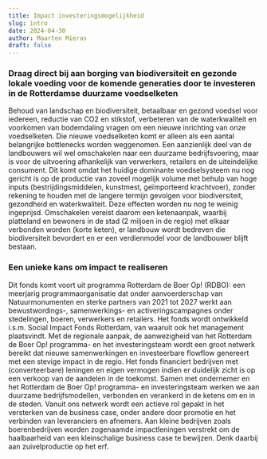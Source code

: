 ```yaml
---
title: Impact investeringsmogelijkheid
slug: intro
date: 2024-04-30
author: Maarten Mieras
draft: false
---
```


### Draag direct bij aan borging van biodiversiteit en gezonde lokale voeding voor de komende generaties door te investeren in de Rotterdamse duurzame voedselketen

Behoud van landschap en biodiversiteit, betaalbaar en
gezond voedsel voor iedereen, reductie van CO2 en
stikstof, verbeteren van de waterkwaliteit en voorkomen
van bodemdaling vragen om een nieuwe inrichting van
onze voedselketen. Die nieuwe voedselketen komt er
alleen als een aantal belangrijke bottlenecks worden
weggenomen. Een aanzienlijk deel van de landbouwers
wil wel omschakelen naar een duurzame bedrijfsvoering,
maar is voor de uitvoering afhankelijk van verwerkers,
retailers en de uiteindelijke consument. Dit komt omdat
het huidige dominante voedselsysteem nu nog gericht is
op de productie van zoveel mogelijk volume met behulp
van hoge inputs (bestrijdingsmiddelen, kunstmest,
geïmporteerd krachtvoer), zonder rekening te houden met
de langere termijn gevolgen voor biodiversiteit, gezondheid
en waterkwaliteit. Deze effecten worden nu nog te weinig
ingeprijsd. Omschakelen vereist daarom een ketenaanpak,
waarbij platteland en bewoners in de stad (2 miljoen in
de regio) met elkaar verbonden worden (korte keten), er
landbouw wordt bedreven die biodiversiteit bevordert en er
een verdienmodel voor de landbouwer blijft bestaan.

### Een unieke kans om impact te realiseren

Dit fonds komt voort uit programma Rotterdam de Boer
Op! (RDBO): een meerjarig programmaorganisatie dat
onder aanvoerderschap van Natuurmonumenten en sterke
partners van 2021 tot 2027 werkt aan bewustwordings-,
samenwerkings- en activeringscampagnes onder
stedelingen, boeren, verwerkers en retailers. Het fonds
wordt ontwikkeld i.s.m. Social Impact Fonds Rotterdam, van
waaruit ook het management plaatsvindt.
Met de regionale aanpak, de aanwezigheid van
het Rotterdam de Boer Op! programma- en het
investeringsteam wordt een groot netwerk bereikt dat
nieuwe samenwerkingen en investeerbare flowflow
genereert met een stevige impact in de regio. Het fonds
financiert bedrijven met (converteerbare) leningen en eigen
vermogen indien er duidelijk zicht is op een verkoop van de
aandelen in de toekomst.
Samen met ondernemer en het Rotterdam de Boer Op!
programma- en investeringsteam werken we aan duurzame
bedrijfsmodellen, verbonden en verankerd in de ketens
om en in de steden. Vanuit ons netwerk wordt een actieve
rol gepakt in het versterken van de business case, onder
andere door promotie en het verbinden van leveranciers
en afnemers. Aan kleine bedrijven zoals boerenbedrijven
worden zogenaamde impactleningen verstrekt om de
haalbaarheid van een kleinschalige business case te
bewijzen. Denk daarbij aan zuivelproductie op het erf.

